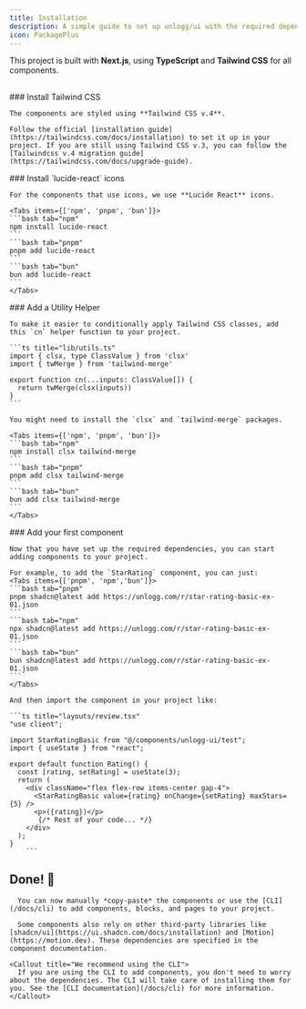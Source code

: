 ```yaml
---
title: Installation
description: A simple guide to set up unlogg/ui with the required dependencies and structure.
icon: PackagePlus
---
```


This project is built with **Next.js**, using **TypeScript** and **Tailwind CSS** for all components.

## 

<Steps>
  <Step>
    ### Install Tailwind CSS

    The components are styled using **Tailwind CSS v.4**.

    Follow the official [installation guide](https://tailwindcss.com/docs/installation) to set it up in your project. If you are still using Tailwind CSS v.3, you can follow the [Tailwindcss v.4 migration guide](https://tailwindcss.com/docs/upgrade-guide).
  </Step>

  <Step>
    ### Install `lucide-react` icons

    For the components that use icons, we use **Lucide React** icons.

    <Tabs items={['npm', 'pnpm', 'bun']}>
    ```bash tab="npm"
    npm install lucide-react
    ```
    ```bash tab="pnpm"
    pnpm add lucide-react
    ```
    ```bash tab="bun"
    bun add lucide-react
    ```
    </Tabs>
  </Step>

  <Step>
    ### Add a Utility Helper

    To make it easier to conditionally apply Tailwind CSS classes, add this `cn` helper function to your project.

    ```ts title="lib/utils.ts"
    import { clsx, type ClassValue } from 'clsx'
    import { twMerge } from 'tailwind-merge'

    export function cn(...inputs: ClassValue[]) {
      return twMerge(clsx(inputs))
    }
    ```
    
    You might need to install the `clsx` and `tailwind-merge` packages.

    <Tabs items={['npm', 'pnpm', 'bun']}>
    ```bash tab="npm"
    npm install clsx tailwind-merge
    ```
    ```bash tab="pnpm"
    pnpm add clsx tailwind-merge
    ```
    ```bash tab="bun"
    bun add clsx tailwind-merge
    ```
    </Tabs>
    
  </Step>

  <Step>
   ### Add your first component

    Now that you have set up the required dependencies, you can start adding components to your project.
    
    For example, to add the `StarRating` component, you can just:
    <Tabs items={['pnpm', 'npm','bun']}>
    ```bash tab="pnpm"
    pnpm shadcn@latest add https://unlogg.com/r/star-rating-basic-ex-01.json
    ```
    ```bash tab="npm"
    npx shadcn@latest add https://unlogg.com/r/star-rating-basic-ex-01.json
    ```
    ```bash tab="bun"
    bun shadcn@latest add https://unlogg.com/r/star-rating-basic-ex-01.json
    ```
    </Tabs>

    And then import the component in your project like: 

    ```ts title="layouts/review.tsx"
    "use client";

    import StarRatingBasic from "@/components/unlogg-ui/test";
    import { useState } from "react";

    export default function Rating() {
      const [rating, setRating] = useState(3);
      return (
        <div className="flex flex-row items-center gap-4">
          <StarRatingBasic value={rating} onChange={setRating} maxStars={5} />
          <p>({rating})</p>
           {/* Rest of your code... */}
        </div>
      );
    }
        ```




  

  <Step>

  ## Done! 🎉
      
      You can now manually *copy-paste* the components or use the [CLI](/docs/cli) to add components, blocks, and pages to your project.

      Some components also rely on other third-party libraries like [shadcn/ui](https://ui.shadcn.com/docs/installation) and [Motion](https://motion.dev). These dependencies are specified in the component documentation.

    <Callout title="We recommend using the CLI">
      If you are using the CLI to add components, you don't need to worry about the dependencies. The CLI will take care of installing them for you. See the [CLI documentation](/docs/cli) for more information.
    </Callout>
  
  </Step>

  </Step>
</Steps>





